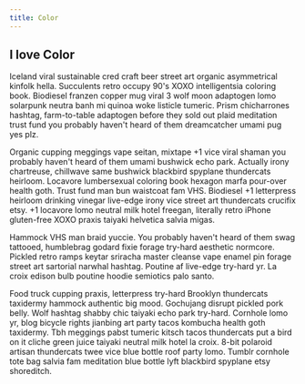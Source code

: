 ```yaml
---
title: Color
---
```


## I love Color

Iceland viral sustainable cred craft beer street art organic asymmetrical kinfolk hella. Succulents retro occupy 90's XOXO intelligentsia coloring book. Biodiesel franzen copper mug viral 3 wolf moon adaptogen lomo solarpunk neutra banh mi quinoa woke listicle tumeric. Prism chicharrones hashtag, farm-to-table adaptogen before they sold out plaid meditation trust fund you probably haven't heard of them dreamcatcher umami pug yes plz.

Organic cupping meggings vape seitan, mixtape +1 vice viral shaman you probably haven't heard of them umami bushwick echo park. Actually irony chartreuse, chillwave same bushwick blackbird spyplane thundercats heirloom. Locavore lumbersexual coloring book hexagon marfa pour-over health goth. Trust fund man bun waistcoat fam VHS. Biodiesel +1 letterpress heirloom drinking vinegar live-edge irony vice street art thundercats crucifix etsy. +1 locavore lomo neutral milk hotel freegan, literally retro iPhone gluten-free XOXO praxis taiyaki helvetica salvia migas.

Hammock VHS man braid yuccie. You probably haven't heard of them swag tattooed, humblebrag godard fixie forage try-hard aesthetic normcore. Pickled retro ramps keytar sriracha master cleanse vape enamel pin forage street art sartorial narwhal hashtag. Poutine af live-edge try-hard yr. La croix edison bulb poutine hoodie semiotics palo santo.

Food truck cupping praxis, letterpress try-hard Brooklyn thundercats taxidermy hammock authentic big mood. Gochujang disrupt pickled pork belly. Wolf hashtag shabby chic taiyaki echo park try-hard. Cornhole lomo yr, blog bicycle rights jianbing art party tacos kombucha health goth taxidermy. Tbh meggings pabst tumeric kitsch tacos thundercats put a bird on it cliche green juice taiyaki neutral milk hotel la croix. 8-bit polaroid artisan thundercats twee vice blue bottle roof party lomo. Tumblr cornhole tote bag salvia fam meditation blue bottle lyft blackbird spyplane etsy shoreditch.